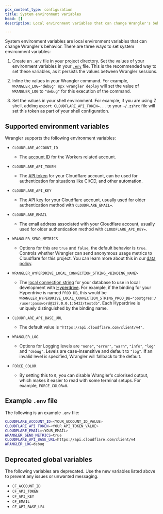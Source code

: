 ```yaml
---
pcx_content_type: configuration
title: System environment variables
head: []
description: Local environment variables that can change Wrangler's behavior.

---
```



System environment variables are local environment variables that can change Wrangler's behavior. There are three ways to set system environment variables:

1. Create an `.env` file in your project directory. Set the values of your environment variables in your [`.env`](/workers/wrangler/system-environment-variables/#example-env-file) file. This is the recommended way to set these variables, as it persists the values between Wrangler sessions.

2. Inline the values in your Wrangler command. For example, `WRANGLER_LOG="debug" npx wrangler deploy` will set the value of `WRANGLER_LOG` to `"debug"` for this execution of the command.

3. Set the values in your shell environment. For example, if you are using Z shell, adding `export CLOUDFLARE_API_TOKEN=...` to your `~/.zshrc` file will set this token as part of your shell configuration.

## Supported environment variables

Wrangler supports the following environment variables:



* `CLOUDFLARE_ACCOUNT_ID` <Type text="string" /> <MetaInfo text="optional" />

  * The [account ID](/fundamentals/setup/find-account-and-zone-ids/) for the Workers related account.

* `CLOUDFLARE_API_TOKEN` <Type text="string" /> <MetaInfo text="optional" />

  * The [API token](/fundamentals/api/get-started/create-token/) for your Cloudflare account, can be used for authentication for situations like CI/CD, and other automation.

* `CLOUDFLARE_API_KEY` <Type text="string" /> <MetaInfo text="optional" />

  * The API key for your Cloudflare account, usually used for older authentication method with `CLOUDFLARE_EMAIL=`.

* `CLOUDFLARE_EMAIL` <Type text="string" /> <MetaInfo text="optional" />

  * The email address associated with your Cloudflare account, usually used for older authentication method with `CLOUDFLARE_API_KEY=`.

* `WRANGLER_SEND_METRICS` <Type text="string" /> <MetaInfo text="optional" />

  * Options for this are `true` and `false`, the default behavior is `true`. Controls whether Wrangler can send anonymous usage metrics to Cloudflare for this project. You can learn more about this in our [data policy](https://github.com/cloudflare/workers-sdk/tree/main/packages/wrangler/telemetry.md).

* `WRANGLER_HYPERDRIVE_LOCAL_CONNECTION_STRING_<BINDING_NAME>`<Type text="string" /> <MetaInfo text="optional" />

  * The [local connection string](/hyperdrive/configuration/local-development/) for your database to use in local development with [Hyperdrive](/hyperdrive/). For example, if the binding for your Hyperdrive is named `PROD_DB`, this would be `WRANGLER_HYPERDRIVE_LOCAL_CONNECTION_STRING_PROD_DB="postgres://user:password@127.0.0.1:5432/testdb"`. Each Hyperdrive is uniquely distinguished by the binding name.

* `CLOUDFLARE_API_BASE_URL` <Type text="string" /> <MetaInfo text="optional" />

  * The default value is `"https://api.cloudflare.com/client/v4"`.

* `WRANGLER_LOG` <Type text="string" /> <MetaInfo text="optional" />

  * Options for Logging levels are `"none"`, `"error"`, `"warn"`, `"info"`, `"log"` and `"debug"`. Levels are case-insensitive and default to `"log"`. If an invalid level is specified, Wrangler will fallback to the default.

* `FORCE_COLOR` <Type text="string" /> <MetaInfo text="optional" />

  * By setting this to `0`, you can disable Wrangler's colorised output, which makes it easier to read with some terminal setups. For example, `FORCE_COLOR=0`.





## Example `.env` file

The following is an example `.env` file:

```bash
CLOUDFLARE_ACCOUNT_ID=<YOUR_ACCOUNT_ID_VALUE>
CLOUDFLARE_API_TOKEN=<YOUR_API_TOKEN_VALUE>
CLOUDFLARE_EMAIL=<YOUR_EMAIL>
WRANGLER_SEND_METRICS=true
CLOUDFLARE_API_BASE_URL=https://api.cloudflare.com/client/v4
WRANGLER_LOG=debug
```

## Deprecated global variables

The following variables are deprecated. Use the new variables listed above to prevent any issues or unwanted messaging.

* `CF_ACCOUNT_ID`
* `CF_API_TOKEN`
* `CF_API_KEY`
* `CF_EMAIL`
* `CF_API_BASE_URL`

